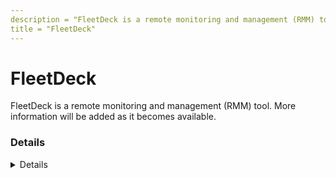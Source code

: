 ```yaml
---
description = "FleetDeck is a remote monitoring and management (RMM) tool. More information will be added as it becomes available."
title = "FleetDeck"
---
```




# FleetDeck

FleetDeck is a remote monitoring and management (RMM) tool. More information will be added as it becomes available.

### Details
<Details author={""}
         category={""}
         created={""}
         website={""}
         lastModified={""}
         privileges={""}
         free={ "" }
         verification={""}
/>

#### Installation Paths
<Card code={ ["fleetdeck_agent_svc.exe"] }/>





### Forensic Artifacts




#### Network Artifacts
<EuiSpacer size="xl"/>
<NetworkArtifactsTable data={ [{"Description": "Known remote domains", "Domains": ["fleetdeck.io"], "Ports": []}] }/>




### Detections
- Detects potential network activity of FleetDeck RMM tool
  - [Sigma Rule](https://github.com/magicsword-io/LOLRMM/blob/main/detections/sigma/fleetdeck_network_sigma.yml)
- Detects potential processes activity of FleetDeck RMM tool
  - [Sigma Rule](https://github.com/magicsword-io/LOLRMM/blob/main/detections/sigma/fleetdeck_processes_sigma.yml)


